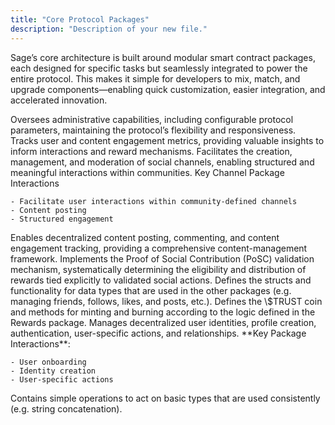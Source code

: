 ```yaml
---
title: "Core Protocol Packages"
description: "Description of your new file."
---
```


Sage’s core architecture is built around modular smart contract packages, each designed for specific tasks but seamlessly integrated to power the entire protocol. This makes it simple for developers to mix, match, and upgrade components—enabling quick customization, easier integration, and accelerated innovation.

<Card title="Admin Package">
  Oversees administrative capabilities, including configurable protocol parameters, maintaining the protocol’s flexibility and responsiveness.
</Card>

<Card title="Analytics Package">
  Tracks user and content engagement metrics, providing valuable insights to inform interactions and reward mechanisms.
</Card>

<Card title="Channel Package">
  Facilitates the creation, management, and moderation of social channels, enabling structured and meaningful interactions within communities.

  <Info>
    Key Channel Package Interactions

    - Facilitate user interactions within community-defined channels
    - Content posting
    - Structured engagement
  </Info>
</Card>

<Card title="Post Package">
  Enables decentralized content posting, commenting, and content engagement tracking, providing a comprehensive content-management framework.
</Card>

<Card title="Rewards Package">
  Implements the Proof of Social Contribution (PoSC) validation mechanism, systematically determining the eligibility and distribution of rewards tied explicitly to validated social actions.
</Card>

<Card title="Shared Package">
  Defines the structs and functionality for data types that are used in the other packages (e.g. managing friends, follows, likes, and posts, etc.).
</Card>

<Card title="Trust Package">
  Defines the \$TRUST coin and methods for minting and burning according to the logic defined in the Rewards package.
</Card>

<Card title="User Package">
  Manages decentralized user identities, profile creation, authentication, user-specific actions, and relationships.

  <Info>
    **Key Package Interactions**:

    - User onboarding
    - Identity creation
    - User-specific actions
  </Info>
</Card>

<Card title="Utils Package">
  Contains simple operations to act on basic types that are used consistently (e.g. string concatenation).
</Card>